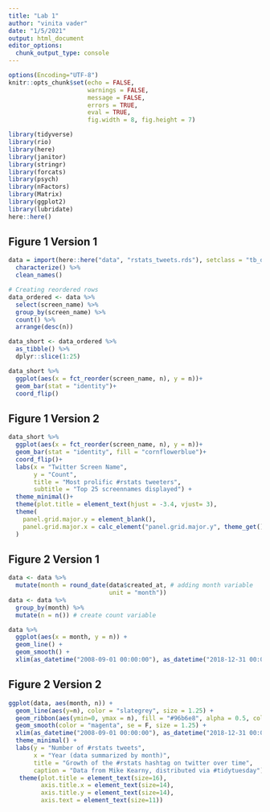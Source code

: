 ```yaml
---
title: "Lab 1"
author: "vinita vader"
date: "1/5/2021"
output: html_document
editor_options: 
  chunk_output_type: console
---
```

```r
options(Encoding="UTF-8")
knitr::opts_chunk$set(echo = FALSE,
                      warnings = FALSE,
                      message = FALSE,
                      errors = TRUE,
                      eval = TRUE,
                      fig.width = 8, fig.height = 7)

library(tidyverse)
library(rio)
library(here)
library(janitor)
library(stringr)
library(forcats)
library(psych)
library(nFactors)
library(Matrix)
library(ggplot2)
library(lubridate)
here::here()


```

## Figure 1 Version 1

```r
data = import(here::here("data", "rstats_tweets.rds"), setclass = "tb_df") %>% 
  characterize() %>% 
  clean_names()
```

```r
# Creating reordered rows
data_ordered <- data %>% 
  select(screen_name) %>%
  group_by(screen_name) %>% 
  count() %>% 
  arrange(desc(n)) 

data_short <- data_ordered %>% 
  as_tibble() %>% 
  dplyr::slice(1:25)

data_short %>% 
  ggplot(aes(x = fct_reorder(screen_name, n), y = n))+
  geom_bar(stat = "identity")+
  coord_flip()


```

## Figure 1 Version 2

```r

data_short %>% 
  ggplot(aes(x = fct_reorder(screen_name, n), y = n))+
  geom_bar(stat = "identity", fill = "cornflowerblue")+
  coord_flip()+
  labs(x = "Twitter Screen Name",
       y = "Count",
       title = "Most prolific #rstats tweeters",
       subtitle = "Top 25 screennames displayed") +
  theme_minimal()+
  theme(plot.title = element_text(hjust = -3.4, vjust= 3),                               plot.subtitle = element_text(hjust = -2.2))+
  theme(
    panel.grid.major.y = element_blank(),
    panel.grid.major.x = calc_element("panel.grid.major.y", theme_get())
  )
```


## Figure 2 Version 1

```r

data <- data %>%
  mutate(month = round_date(data$created_at, # adding month variable
                            unit = "month"))
data <- data %>% 
  group_by(month) %>% 
  mutate(n = n()) # create count variable

data %>% 
  ggplot(aes(x = month, y = n)) +
  geom_line() +
  geom_smooth() +
  xlim(as_datetime("2008-09-01 00:00:00"), as_datetime("2018-12-31 00:00:00"))

```


## Figure 2 Version 2

```r
 
ggplot(data, aes(month, n)) +
  geom_line(aes(y=n), color = "slategrey", size = 1.25) +
  geom_ribbon(aes(ymin=0, ymax = n), fill = "#96b6e8", alpha = 0.5, color = "slategrey") +
  geom_smooth(color = "magenta", se = F, size = 1.25) +
  xlim(as_datetime("2008-09-01 00:00:00"), as_datetime("2018-12-31 00:00:00"))+
  theme_minimal() +
  labs(y = "Number of #rstats tweets",
       x = "Year (data summarized by month)",
       title = "Growth of the #rstats hashtag on twitter over time",
       caption = "Data from Mike Kearny, distributed via #tidytuesday") + 
   theme(plot.title = element_text(size=16),
         axis.title.x = element_text(size=14),
         axis.title.y = element_text(size=14),
         axis.text = element_text(size=11))

```



